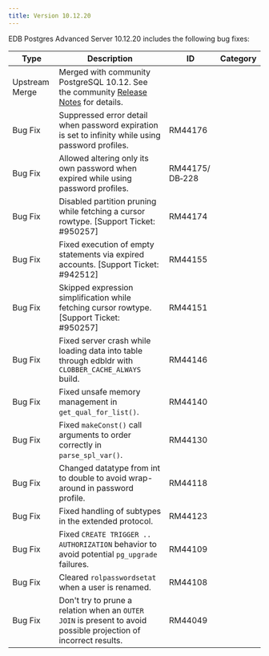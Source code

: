 ```yaml
---
title: Version 10.12.20
---
```


EDB Postgres Advanced Server 10.12.20 includes the following bug fixes:

| Type           | Description                                                                                                                                                                            | ID     | Category      | 
| -------------- | -------------------------------------------------------------------------------------------------------------------------------------------------------------------------------------- | ------ | ------------- |
| Upstream Merge | Merged with community PostgreSQL 10.12. See the community [Release Notes](https://www.postgresql.org/docs/10/release-10-12.html) for details.                                          |        |               |
| Bug&nbsp;Fix | Suppressed error detail when password expiration is set to infinity while using password profiles. | RM44176 | 
| Bug Fix | Allowed altering only its own password when expired while using password profiles. | RM44175/ DB&#8209;228 | 
| Bug Fix | Disabled partition pruning while fetching a cursor rowtype. [Support Ticket: #950257] | RM44174 | 
| Bug Fix | Fixed execution of empty statements via expired accounts. [Support Ticket: #942512] | RM44155 | 
| Bug Fix | Skipped expression simplification while fetching cursor rowtype. [Support Ticket: #950257] | RM44151 | 
| Bug Fix | Fixed server crash while loading data into table through edbldr with `CLOBBER_CACHE_ALWAYS` build. | RM44146
| Bug Fix | Fixed unsafe memory management in `get_qual_for_list()`. | RM44140
| Bug Fix | Fixed `makeConst()` call arguments to order correctly in `parse_spl_var()`. | RM44130 | 
| Bug Fix | Changed datatype from int to double to avoid wrap-around in password profile. | RM44118 | 
| Bug Fix | Fixed handling of subtypes in the extended protocol. | RM44123 | 
| Bug Fix | Fixed `CREATE TRIGGER .. AUTHORIZATION` behavior to avoid potential `pg_upgrade` failures. | RM44109 | 
| Bug Fix | Cleared `rolpasswordsetat` when a user is renamed. | RM44108 
| Bug Fix | Don't try to prune a relation when an `OUTER JOIN` is present to avoid possible projection of incorrect results. | RM44049


